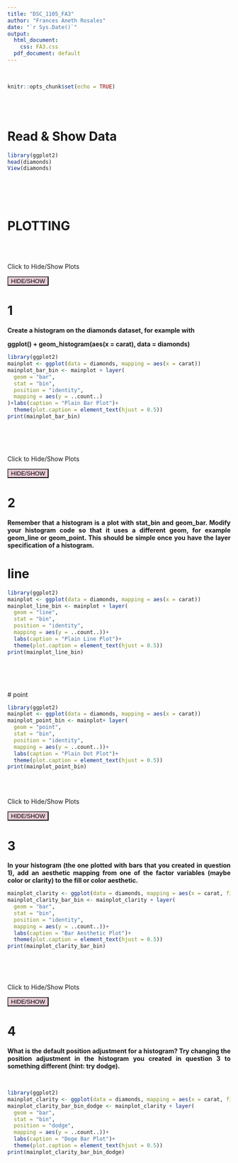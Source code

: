 ---
title: "DSC_1105_FA3"
author: "Frances Aneth Rosales"
date: "`r Sys.Date()`"
output:
  html_document:
    css: FA3.css
  pdf_document: default
---
<style>
  body {
    text-align: justify;
  }
</style>

<br>
```{r setup, include=FALSE}
knitr::opts_chunk$set(echo = TRUE)


```
<br><br>

# Read & Show Data
```{r}
library(ggplot2)
head(diamonds)
View(diamonds)

```
<br><br><br>

# PLOTTING 

<br><br>

Click to Hide/Show Plots

<button onclick="hideoutput()" style="background: #e8ccd7;"> 
HIDE/SHOW
</button>
<div id="codeinputhere" style="display:block;">


# 1
<b>  Create a histogram on the diamonds dataset, for example with

ggplot() + geom_histogram(aes(x = carat), data = diamonds) </b>
```{r hist}

library(ggplot2)
mainplot <- ggplot(data = diamonds, mapping = aes(x = carat))
mainplot_bar_bin <- mainplot + layer(
  geom = "bar",
  stat = "bin",
  position = "identity",
  mapping = aes(y = ..count..)
)+labs(caption = "Plain Bar Plot")+
  theme(plot.caption = element_text(hjust = 0.5))  
print(mainplot_bar_bin)


```




</div>
<script>
function hideoutput() {
  var x = document.getElementById("codeinputhere");
  if (x.style.display === "block") {
    x.style.display = "none";
    
    
  } else {
    x.style.display = "block";
  }
}
</script>

<br><br><br>


Click to Hide/Show Plots

<button onclick="hideoutput()" style="background: #e8ccd7;"> 
HIDE/SHOW
</button>
<div id="codeinputhere2" style="display:block;">


#  2

<b> Remember that a histogram is a plot with stat_bin and geom_bar. Modify your histogram code so that it uses a different geom, for example geom_line or geom_point. This should be simple once you have the layer specification of a histogram. </b>

# line

```{r dens}
library(ggplot2)
mainplot <- ggplot(data = diamonds, mapping = aes(x = carat))
mainplot_line_bin <- mainplot + layer(
  geom = "line",
  stat = "bin",
  position = "identity",
  mapping = aes(y = ..count..))+
  labs(caption = "Plain Line Plot")+
  theme(plot.caption = element_text(hjust = 0.5))  
print(mainplot_line_bin)
```

<br><br>


<br>
# point

```{r quant}

library(ggplot2)
mainplot <- ggplot(data = diamonds, mapping = aes(x = carat))
mainplot_point_bin <- mainplot+ layer(
  geom = "point",
  stat = "bin",
  position = "identity",
  mapping = aes(y = ..count..))+
  labs(caption = "Plain Dot Plot")+
  theme(plot.caption = element_text(hjust = 0.5))
print(mainplot_point_bin)

```

</div>
<script>
function hideoutput() {
  var x = document.getElementById("codeinputhere2");
  if (x.style.display === "block") {
    x.style.display = "none";
    
    
  } else {
    x.style.display = "block";
  }
}
</script>

<br><br>



Click to Hide/Show Plots

<button onclick="hideoutput()" style="background: #e8ccd7;"> 
HIDE/SHOW
</button>
<div id="codeinputhere3" style="display:block;">



# 3

<b>In your histogram (the one plotted with bars that you created in question 1), add an aesthetic mapping from one of the factor variables (maybe color or clarity) to the fill or color aesthetic.</b>

```{r coln}

mainplot_clarity <- ggplot(data = diamonds, mapping = aes(x = carat, fill = clarity))
mainplot_clarity_bar_bin <- mainplot_clarity + layer(
  geom = "bar",
  stat = "bin",
  position = "identity",
  mapping = aes(y = ..count..))+
  labs(caption = "Bar Aesthetic Plot")+
  theme(plot.caption = element_text(hjust = 0.5))
print(mainplot_clarity_bar_bin)



```

</div>
<script>
function hideoutput() {
  var x = document.getElementById("codeinputhere3");
  if (x.style.display === "block") {
    x.style.display = "none";
    
    
  } else {
    x.style.display = "block";
  }
}
</script>


<br><br>


Click to Hide/Show Plots

<button onclick="hideoutput()" style="background: #e8ccd7;"> 
HIDE/SHOW
</button>
<div id="codeinputheres" style="display:block;">




# 4

 <b> What is the default position adjustment for a histogram? Try changing the position adjustment in the histogram you created in question 3 to something different (hint: try dodge). </b> 

<br>


```{r figone}
library(ggplot2)
mainplot_clarity <- ggplot(data = diamonds, mapping = aes(x = carat, fill = clarity))
mainplot_clarity_bar_bin_dodge <- mainplot_clarity + layer(
  geom = "bar",
  stat = "bin",
  position = "dodge",  
  mapping = aes(y = ..count..))+
  labs(caption = "Doge Bar Plot")+
  theme(plot.caption = element_text(hjust = 0.5))
print(mainplot_clarity_bar_bin_dodge)

```

</div>
<script>
function hideoutput() {
  var x = document.getElementById("codeinputheres");
  if (x.style.display === "block") {
    x.style.display = "none";
    
    
  } else {
    x.style.display = "block";
  }
}
</script>
